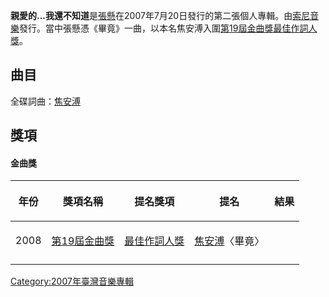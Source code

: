 {{unreferenced|time=2013-03-05T07:29:46+00:00}}
{{intromissing|time=2010-05-23T02:33:47+00:00}}
{{Infobox album
| name       = 親愛的...我還不知道
| type       = [[專輯|專輯]]
| artist     = [[張懸|張懸]]
| cover      = Dear_i_havent_cover.jpg
<!-- 未知參數 | background = orange -->
| released   = 2007年7月20日
| recorded   = 
| genre      = [[华语流行音樂|华语流行音樂]]
| length     = 
| label      = [[索尼音樂|索尼音樂]]
| producer   = 
| reviews    = 
| prev_title = [[My_Life_Will...|My Life Will...]]
| prev_year  = 2006
| next_title = [[城市_(音樂專輯)|城市]]
| next_year  = 2009
}}
'''親愛的...我還不知道'''是[[張懸|張懸]]在2007年7月20日發行的第二張個人專輯。由[[索尼音樂|索尼音樂]]發行。當中張懸憑《畢竟》一曲，以本名焦安溥入圍[[第19屆金曲獎|第19屆金曲獎]][[最佳作詞人獎_(金曲獎)|最佳作詞人獎]]。

==曲目==
全碟詞曲：[[焦安溥|焦安溥]]
{{Tracklist
| full_width = yes
| total_length = 

| music_credits = yes
| lyrics_credits = yes
| arranger_credits = yes
| producer_credits = yes
| longnote_column = yes

| title1 = 畢竟<br/>
| note1 = 
| longnote1 = 
| music1 = 
| lyrics1 = 
| arranger1 = 
| producer1 = 
| length1 = 5:31

| title2 = 嫁禍進行式<br />
| note2 = 
| longnote2 = 
| music2 = 
| lyrics2 = 
| arranger2 = 
| producer2 = 
| length2 = 4:11

| title3 = 喜歡<br />
| note3 = 
| longnote3 = 
| music3 = 
| lyrics3 = 
| arranger3 = 
| producer3 = 
| length3 = 4:39

| title4 = 親愛的<br />
| note4 = 
| longnote4 = 
| music4 = 
| lyrics4 = 
| arranger4 = 
| producer4 = 
| length4 = 4:15

| title5 = Gonna Stop<br />
| note5 = 
| longnote5 = 
| music5 = 
| lyrics5 = 
| arranger5 = 
| producer5 = 
| length5 = 4:51

| title6 = 兒歌<br />
| note6 = 
| longnote6 = 
| music6 = 
| lyrics6 = 
| arranger6 = 
| producer6 = 
| length6 = 3:03

| title7 = 模樣<br />
| note7 = 
| longnote7 = 
| music7 = 
| lyrics7 = 
| arranger7 = 
| producer7 = 
| length7 = 5:15

| title8 = 討人厭的字<br />
| note8 = 
| longnote8 = 
| music8 = 
| lyrics8 = 
| arranger8 = 
| producer8 = 
| length8 = 6:05

| title9 = 欲望把眼前的地板鋪滿<br />
| note9 = 
| longnote9 = 
| music9 = 
| lyrics9 = 
| arranger9 = 
| producer9 = 
| length9 = 7:49

| title10 = Outro<br />
| note10 = 
| longnote10 = 
| music10 = 
| lyrics10 = 
| arranger10 = 
| producer10 = 
| length10 = 3:07

| title11 = 並不<br />
| note11 = 
| longnote11 = 
| music11 = 
| lyrics11 = 
| arranger11 = 
| producer11 = 
| length11 = 5:59
|-
}}
==獎項==
====金曲獎====
{| class="wikitable"
!年份
!獎項名稱
!提名獎項
!提名
!結果
|-
! 2008
| [[第19屆金曲獎|第19屆金曲獎]]
| [[最佳作詞人獎_(金曲獎)|最佳作詞人獎]]
| [[焦安溥|焦安溥]]〈畢竟〉
| {{nom}}
|-
|}

[[Category:2007年臺灣音樂專輯|Category:2007年臺灣音樂專輯]]
